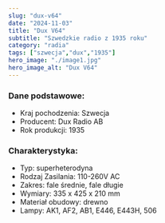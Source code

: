 ```yaml
---
slug: "dux-v64"
date: "2024-11-03"
title: "Dux V64"
subtitle: "Szwedzkie radio z 1935 roku"
category: "radia"
tags: ["szwecja","dux","1935"]
hero_image: "./image1.jpg"
hero_image_alt: "Dux V64"
---
```


### Dane podstawowe:

- Kraj pochodzenia: Szwecja
- Producent: Dux Radio AB
- Rok produkcji: 1935

### Charakterystyka:

- Typ: superheterodyna
- Rodzaj Zasilania: 110-260V AC
- Zakres: fale średnie, fale długie
- Wymiary: 335 x 425 x 210 mm
- Materiał obudowy: drewno
- Lampy: AK1, AF2, AB1, E446, E443H, 506 
